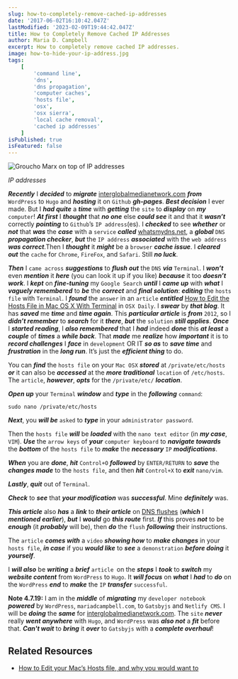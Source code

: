 ```yaml
---
slug: how-to-completely-remove-cached-ip-addresses
date: '2017-06-02T16:10:42.047Z'
lastModified: '2023-02-09T19:44:42.047Z'
title: How to Completely Remove Cached IP Addresses
author: Maria D. Campbell
excerpt: How to completely remove cached IP addresses.
image: how-to-hide-your-ip-address.jpg
tags:
    [
        'command line',
        'dns',
        'dns propagation',
        'computer caches',
        'hosts file',
        'osx',
        'osx sierra',
        'local cache removal',
        'cached ip addresses'
    ]
isPublished: true
isFeatured: false
---
```


![Groucho Marx on top of IP addresses](how-to-hide-your-ip-address.jpg)

*IP addresses*

***Recently*** I ***decided*** to ***migrate*** [interglobalmedianetwork.com](https://www.interglobalmedianetwork.com) ***from*** `WordPress` to `Hugo` and ***hosting*** it on `Github` ***gh-pages***. ***Best decision*** I ever made. But I ***had quite*** a ***time*** with ***getting*** the `site` to ***display*** on ***my*** `computer`! ***At first*** I ***thought*** that ***no one*** else ***could see*** it and that it ***wasn’t*** correctly ***pointing*** to `Github`’s `IP address`(es). I ***checked*** to see ***whether*** or ***not*** that ***was*** the ***case*** with a `service` ***called*** [whatsmydns.net](https://www.whatsmydns.net/), a ***global*** `DNS` ***propagation checker***, ***but*** the `IP address` ***associated*** with the `web address` ***was correct***.Then I ***thought*** it ***might*** be a `browser` ***cache issue***. I ***cleared out*** the `cache` for `Chrome`, `FireFox`, and `Safari`. Still ***no luck***.

***Then*** I `came across` ***suggestions*** to ***flush out*** the `DNS` ***via*** `Terminal`. I ***won’t*** even ***mention*** it ***here*** (you can look it up if you like) ***because*** it too ***doesn’t work***. I ***kept*** on ***fine-tuning*** my `Google Search` ***until*** I ***came up*** with ***what*** I ***vaguely remembered*** to ***be*** the ***correct*** and ***final solution***: ***editing*** the `hosts file` with `Terminal`. I ***found*** the `answer` in an `article` ***entitled*** [How to Edit the Hosts File in Mac OS X With Terminal](http://osxdaily.com/2012/08/07/edit-hosts-file-mac-os-x/) in `OSX Daily`. I ***swear*** by ***that blog***. It has ***saved*** me ***time*** and ***time again***. This ***particular article*** is ***from*** `2012`, so I ***didn’t remember*** to ***search*** for it ***there***, ***but*** the `solution` ***still applies***. ***Once*** I ***started reading***, I ***also remembered*** that I ***had*** indeed ***done*** this ***at least*** a ***couple*** of ***times*** a ***while back***. That ***made*** me
***realize*** how ***important*** it is to ***record challenges*** I ***face*** in `development` OR IT ***so as*** to ***save time*** and ***frustration*** in the ***long run***. It’s just the ***efficient thing*** to do.

You can ***find*** the `hosts file` on your `Mac OSX` ***stored*** at `/private/etc/hosts` ***or***
it can also be ***accessed*** at the ***more traditional*** `location` of `/etc/hosts`. The
`article`, ***however***, ***opts*** for the `/private/etc/` ***location***.

***Open up*** your `Terminal` ***window*** and ***type*** in the ***following*** `command`:

```shell
sudo nano /private/etc/hosts
```

***Next***, you ***will be*** `asked` to ***type*** in your `administrator password`.

Then the `hosts file` ***will*** be ***loaded*** with the `nano text editor` (in ***my case***, `VIM`). ***Use*** the `arrow keys` of ***your*** `computer keyboard` to ***navigate towards*** the ***bottom*** of the `hosts file` to ***make*** the ***necessary*** `IP` ***modifications***.

***When*** you are ***done***, ***hit*** `Control+O` ***followed*** by `ENTER/RETURN` to **_save_**
the ***changes made*** to the `hosts file`, and then ***hit*** `Control+X` to
**_exit_** `nano/vim`.

***Lastly***, **_quit_** out of `Terminal`.

***Check*** to ***see*** that ***your modification*** was ***successful***. Mine ***definitely*** was.

***This article*** also ***has*** a ***link*** to ***their article*** on
[DNS flushes](http://osxdaily.com/2008/03/21/how-to-flush-your-dns-cache-in-mac-os-x/)
(***which*** I ***mentioned earlier***), ***but*** I ***would*** go ***this route*** first. ***If*** this proves ***not*** to be ***enough*** (it ***probably*** will be), then ***do*** the `flush` ***following*** their instructions.

The `article` ***comes with*** a `video` ***showing how*** to ***make changes*** in your `hosts file`, ***in case*** if you ***would like*** to ***see*** a `demonstration` ***before doing*** it ***yourself***.

I ***will also*** be ***writing*** a ***brief*** `article `on the ***steps*** I ***took*** to ***switch*** my ***website content*** from `WordPress` to `Hugo`. It ***will focus*** on ***what*** I ***had*** to ***do*** on the `WordPress` ***end*** to ***make*** the `IP` ***transfer*** `successful`.

**Note 4.7.19:** I am in the ***middle*** of **_migrating_** my `developer notebook`
***powered*** by `WordPress`, `mariadcampbell.com`, to `Gatsbyjs` and `Netlify CMS`. I
will be ***doing*** the ***same*** for [interglobalmedianetwork.com](https://www.interglobalmedianetwork.com). The `site` ***never*** really ***went anywhere*** with `Hugo`, and `WordPress` was ***also not*** a ***fit*** before that. ***Can't wait*** to ***bring*** it ***over*** to `Gatsbyjs` with a ***complete overhaul***!

## Related Resources

- [How to Edit your Mac’s Hosts file, and why you would want to](https://www.imore.com/how-edit-your-macs-hosts-file-and-why-you-would-want)